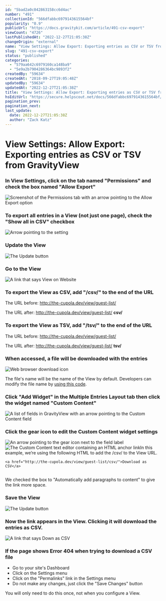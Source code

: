 ```yaml
---
id: "5bad2a0c042863158cc6d4ac"
number: "491"
collectionId: "566dfabbc6979143615564bf"
popularity: "0.9"
publicUrl: "https://docs.gravitykit.com/article/491-csv-export"
viewCount: "4726"
lastPublishedAt: "2022-12-27T21:05:38Z"
changeOrigin: "external"
name: "View Settings: Allow Export: Exporting entries as CSV or TSV from GravityView"
slug: "491-csv-export"
status: "published"
categories: 
  - "579aa642c6979160ca148ba9"
  - "5e9a2b7904286364bc9893f2"
createdBy: "59634"
createdAt: "2018-09-27T19:05:48Z"
updatedBy: "59634"
updatedAt: "2022-12-27T21:05:38Z"
title: "View Settings: Allow Export: Exporting entries as CSV or TSV from GravityView"
hsEditUrl: "https://secure.helpscout.net/docs/566dfabbc6979143615564bf/article/5bad2a0c042863158cc6d4ac"
pagination_prev: 
pagination_next: 
last_update:
  date: 2022-12-27T21:05:38Z
  author: "Zack Katz"
---
```


# View Settings: Allow Export: Exporting entries as CSV or TSV from GravityView



### In View Settings, click on the tab named "Permissions" and check the box named "Allow Export"

![Screenshot of the Permissions tab with an arrow pointing to the Allow Export option](https://i.gravitykit.com/znH09h+)

### To export all entries in a View (not just one page), check the "Show all in CSV" checkbox

![Arrow pointing to the setting](https://i.gravitykit.com/bakZxI+)

### Update the View

![The Update button](https://www.gravitykit.com/wp-content/uploads/2018/09/update-the-view.png)

### Go to the View

![A link that says View on Website](https://www.gravitykit.com/wp-content/uploads/2018/09/go-to-the-view.png)

### To export the View as CSV, add "/csv/" to the end of the URL

The URL before: http://the-cupola.dev/view/guest-list/

The URL after: http://the-cupola.dev/view/guest-list/ **csv/**

### To export the View as TSV, add "/tsv/" to the end of the URL

The URL before: http://the-cupola.dev/view/guest-list/

The URL after: http://the-cupola.dev/view/guest-list/ **tsv/**

### When accessed, a file will be downloaded with the entries

![Web browser download icon](https://www.gravitykit.com/wp-content/uploads/2018/09/when-accessed-a-file-will-be-downloaded-with-the-entries.png)

The file's name will be the name of the View by default. Developers can modify the file name by [using this code](https://gist.github.com/zackkatz/2eceeac0a45ab992c798286304466ef8).

### Click "Add Widget" in the Multiple Entries Layout tab then click the widget named "Custom Content"

![A list of fields in GravityView with an arrow pointing to the Custom Content field](https://i.gravitykit.com/CnBc51+)

### Click the gear icon to edit the Custom Content widget settings

![An arrow pointing to the gear icon next to the field label](https://i.gravitykit.com/TgSqSm+) ![The Custom Content text editor containing an HTML anchor link](https://i.gravitykit.com/wcOnSS+)In this example, we’re using the following HTML to add the /csv/ to the View URL.

```
<a href="http://the-cupola.dev/view/guest-list/csv/">Download as CSV</a>
				
```

We checked the box to "Automatically add paragraphs to content" to give the link more space.

### Save the View

![The Update button](https://www.gravitykit.com/wp-content/uploads/2018/09/save-the-view-1.png)

### Now the link appears in the View. Clicking it will download the entries as CSV.

![A link that says Down as CSV](https://www.gravitykit.com/wp-content/uploads/2018/09/now-the-link-appears-in-the-view-clicking-it-will-download-the-entries-as-csv.png)

### If the page shows Error 404 when trying to download a CSV file

- Go to your site's Dashboard
- Click on the Settings menu
- Click on the "Permalinks" link in the Settings menu
- Do not make any changes, just click the "Save Changes" button

You will only need to do this once, not when you configure a View.

